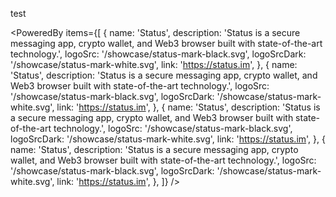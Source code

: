 
test

<PoweredBy
  items={[
    {
      name: 'Status',
      description:
        'Status is a secure messaging app, crypto wallet, and Web3 browser built with state-of-the-art technology.',
      logoSrc: '/showcase/status-mark-black.svg',
      logoSrcDark: '/showcase/status-mark-white.svg',
      link: 'https://status.im',
    },
    {
      name: 'Status',
      description:
        'Status is a secure messaging app, crypto wallet, and Web3 browser built with state-of-the-art technology.',
      logoSrc: '/showcase/status-mark-black.svg',
      logoSrcDark: '/showcase/status-mark-white.svg',
      link: 'https://status.im',
    },
    {
      name: 'Status',
      description:
        'Status is a secure messaging app, crypto wallet, and Web3 browser built with state-of-the-art technology.',
      logoSrc: '/showcase/status-mark-black.svg',
      logoSrcDark: '/showcase/status-mark-white.svg',
      link: 'https://status.im',
    },
    {
      name: 'Status',
      description:
        'Status is a secure messaging app, crypto wallet, and Web3 browser built with state-of-the-art technology.',
      logoSrc: '/showcase/status-mark-black.svg',
      logoSrcDark: '/showcase/status-mark-white.svg',
      link: 'https://status.im',
    },
  ]}
/>
